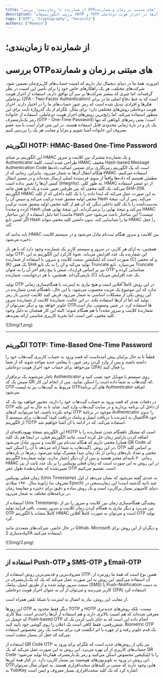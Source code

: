 ```yaml
---
title: "از شمارنده تا زمان‌بندی؛ بررسی OTPهای مبتنی بر زمان و شمارنده"
description: "بررسی الگوریتم‌های HOTP و TOTP و تفاوت‌های آن‌ها در احراز هویت دوعاملی."
tags: ["OTP", "Cryptography", "Security"]
authors: ["Moeein"]
---
```


# از شمارنده تا زمان‌بندی؛

# بررسی OTPهای مبتنی بر زمان و شمارنده

امروزه، همۀ ما در دنیای دیجیتال نیاز داریم که امنیت حساب‌های کاربری‌مان تضمین شود. شرکت‌های مختلف، هر یک راهکارهای خاص خود را برای تأمین این امنیت در نظر گرفته‌اند، اما چیزی که بیشتر شرکت‌ها بر سر آن توافق دارند، استفاده از احراز هویت دوعاملی (2FA - Two-Factor Authentication) است که به خط دفاع اصلی ما در برابر هکرها و افرادی تبدیل شده است که رمز عبور حساب‌های ما را در اختیار دارند. احراز هویت دوعاملی روش‌های مختلفی دارد؛ برای مثال، تلگرام از یک گذرواژۀ ثابت برای این منظور استفاده می‌کند. اما رایج‌ترین روش‌های احراز هویت دوعاملی، استفاده از خانوادۀ رمز یک‌بارمصرف (OTP - One-Time Password) است؛ یعنی رمزهای کوتاهی که تنها یک بار و در بازۀ زمانی محدودی قابل استفاده هستند. در این متن قرار است با سه عضو معروف این خانواده آشنا شویم و مزایا و معایب هر یک را بررسی کنیم.

## الگوریتم HOTP: HMAC-Based One-Time Password

این الگوریتم بر مبنای HMAC و یک شمارندۀ مشترک بین کلاینت و سرور Authenticator طراحی شده است. کلمۀ HMAC مخفف Hash-based Message Authentication Code است که یک الگوریتم رمزنگاری برای تضمین اصالت داده‌ها هنگام انتقال آن‌ها به شمار می‌رود. بنابراین، زمانی که از HMAC استفاده می‌کنیم، مطمئن هستیم که داده‌ها واقعاً از سوی فرستندۀ اصلی ارسال شده‌اند و در مسیر انتقال کسی آن‌ها را تغییر نداده است (Integrity). به طور کلی، HMAC از دو عنصر استفاده می‌کند: یک کلید مخفی که بین طرفین تعیین شده و یک تابع هش مانند SHA-256. الگوریتم HMAC به این صورت عمل می‌کند که ابتدا داده را با یک کلید داخلی که از کلید مخفی اولیه مشتق شده ترکیب می‌کند و سپس آن را Hash می‌کند. پس از آن، نتیجۀ به‌دست‌آمده را با یک کلید داخلی دیگر، که آن هم از کلید مخفی اولیه مشتق شده، ترکیب کرده و مجدداً Hash می‌کند و نتیجۀ نهایی را برمی‌گرداند. این نتیجۀ نهایی همان HMAC ماست! اما دلیل استفاده از این ساختار Hash چیست؟ این ساختار باعث می‌شود حتی اگر کسی تابع Hash ما را شناسایی کند، بدون داشتن کلید مخفی نتواند HMAC را جعل کند.

باید بدانید که HMAC بین کلاینت و سرور هنگام ثبت‌نام تبادل می‌شود و در سیستم کلاینت ذخیره می‌شود.

همچنین، به ازای هر کاربر، در سرور و سیستم کاربر یک شمارنده وجود دارد که با هر بار تولید OTP، این شمارنده یک عدد افزایش می‌یابد. نحوۀ کارکرد این الگوریتم به این صورت است که اپلیکیشن سمت کلاینت و سرور، با استفاده از شمارنده (C) و کد مخفی (K) یک هش SHA تولید می‌کند و آن را به یک تابع Truncate می‌سپارد. تابع Truncate نیز بر اساس قرارداد، شش یا پنج رقم آخر آن را به عنوان OTP شناسایی کرده و بازمی‌گرداند. همچنین، با هر درخواست، شمارنده (C) یک عدد افزایش می‌یابد.

تولید OTP در این روش کاملاً آفلاین است و هیچ نیازی به اینترنت یا همگام‌سازی زمانی ندارد که این موضوع یک مزیت محسوب می‌شود. با این حال، ناهمگام شدن شمارنده در این روش یکی از مشکلات اساسی به شمار می‌رود. فرض کنید کلاینت چندین بار رمز تولید کند اما از آن‌ها استفاده نکند. در این حالت، شمارندۀ کلاینت از شمارندۀ سرور جلوتر خواهد بود و دیگر نمی‌توان از OTPها استفاده کرد. در چنین وضعیتی، نیاز است شمارندۀ کلاینت و سرور مجدداً با هم همگام شوند؛ البته این کار همچنان به دلیل وجود کلید مخفی، امن است، اما تجربۀ کاربری مناسبی ارائه نمی‌دهد.

<div style={{ textAlign: "center" }}>![](img/1.png)</div>

---

## الگوریتم TOTP: Time-Based One-Time Password

قطعاً تا به حال برایتان پیش آمده‌است که قصد ورود به حساب کاربری گیت‌هاب خود را داشته باشید و پس از وارد کردن رمز عبور، با پیغامی جدید مواجه شوید که از شما می‌خواهد برای حساب خود احراز هویت دوعاملی (2FA) را فعال کنید.

ناچار می‌شوید یک نرم‌افزار Authenticator روی سیستم یا موبایل خود نصب کنید و سپس یک کد QR که گیت‌هاب به شما داده است را اسکن نمایید. پس از انجام این کار، OTP مربوط به گیت‌هاب نیز به لیست OTPهای آن برنامۀ Authenticator اضافه می‌شود.

در دفعات بعدی که قصد ورود به حساب گیت‌هاب خود را دارید، مجبور خواهید بود یک کد OTP از داخل آن برنامه بردارید و در سایت گیت‌هاب وارد کنید. شاید تا به حال به این نکته توجه نکرده باشید، اما می‌توانید کدهای OTP موجود در برنامۀ Authenticator را بدون اتصال به اینترنت یا دریافت ایمیل و پیامک دریافت کنید! گیت‌هاب برای سیستم 2FA خود از الگوریتم TOTP استفاده می‌کند، که در ادامه با آن آشنا خواهیم شد.

این الگوریتم نسخۀ بهبودیافته‌ای از HOTP است که مشکل ناهمگام شدن شمارنده را با اضافه کردن پارامتر زمان حل کرده است. مانند الگوریتم قبلی، در اینجا هم یک کلید مخفی داریم که هنگام ثبت‌نام بین کلاینت و سرور تبادل می‌شود (همان QR Code که گیت‌هاب به شما ارائه می‌دهد تا آن را اسکن کنید). در این روش، OTP بر اساس کلید مخفی و تعداد بازه‌های زمانی از یک زمان مبدأ مشترک تولید می‌شود. رمزها در بازه‌های زمانی ۳۰ ثانیه‌ای معتبر هستند و پس از آن دیگر اعتبار ندارند. تولید شمارندۀ الگوریتم HMAC در این روش به این صورت است که زمان فعلی یونیکس را بر یک عدد ثابت از پی ‌تعیین‌شده که نشان‌دهندۀ طول عمر OTP است، تقسیم می‌کنیم.

زمان فعلی یونیکس (Unix Timestamp) به عددی گفته می‌شود که نشان می‌دهد از اول ژانویهٔ سال ۱۹۷۰ میلادی (معروف به Epoch) چند ثانیه گذشته است! این زمان‌سنجی در دنیای کامپیوتر بسیار پرکاربرد است و یک روش ساده و دقیق برای ذخیره و مقایسۀ زمان در برنامه‌های مختلف به شمار می‌رود.

استفاده از Unix Timestamp، پیچیدگی همگام‌سازی زمان بین کلاینت و سرور را نیز از بین می‌برد و دیگر نیازی به همگام کردن زمان کلاینت و سرور نیست. باقی فرآیند تولید OTP کاملاً مشابه با الگوریتم HMAC است و می‌توان به صورت کاملاً آفلاین OTP تولید کرد.

در حال حاضر، شرکت‌های متعددی مانند Github، Microsoft و دیگران از این روش برای پیاده‌سازی 2FA استفاده می‌کنند.

<div style={{ textAlign: "center" }}>![](img/2.png)</div>

---

## استفاده از Push-OTP و SMS-OTP و Email-OTP

معروف‌ترین و قدیمی‌ترین روش استفاده از OTP، همین نوع است که همۀ ما روزمره از آن استفاده می‌کنیم. این روش به این صورت عمل می‌کند که یک کد یک‌بارمصرف در سمت سرور تولید شده و از طریق ایمیل، پیامک (SMS) یا Push-Notification به دست کاربر می‌رسد و می‌توان از آن به عنوان احراز هویت دوعاملی (2FA) استفاده کرد.

از معایب این روش، نیاز به اتصال به اینترنت یا شبکۀ تلفن همراه است.

این روزها OTP دیگر فقط محدود به TOTP و HOTP نیست، بلکه روش‌های جدیدتری معرفی شده‌اند که هم امنیت بالاتری دارند و هم استفاده از آن‌ها راحت‌تر است. مثلاً کاری که جیمیل در Push-based OTP انجام داده این است که به جای تایپ کردن یک کد شش‌رقمی، فقط کافی است یک اعلان را روی گوشی خود تأیید کنید. Biometric OTP یک قدم جلوتر رفته و از چهره یا اثر انگشت فرد برای ساخت یک رمز مخصوص استفاده می‌کند که جعل آن بسیار سخت است.

استفاده از QR Code OTP نیز یکی از روش‌های جدید است که تلگرام برای ورود به حساب‌های کاربری از آن بهره می‌برد. این روش به این صورت عمل می‌کند که یک QR Code را با اپلیکیشن مخصوص اسکن می‌کنید و رمز یک‌بارمصرف همان‌جا تولید می‌شود؛ این روش در ورود به تلویزیون‌های هوشمند نیز بسیار کاربرد دارد. در کنار همۀ این‌ها، OTPهایی وجود دارند که مبتنی بر کلیدهای سخت‌افزاری هستند. به عنوان مثال می‌توان به YubiKey اشاره کرد که یک کلید سخت‌افزاری بسیار معروف و ایمن است.
